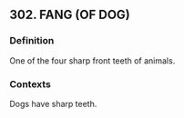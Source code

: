 ## 302. FANG (OF DOG)
### Definition
One of the four sharp front teeth of animals.

### Contexts
Dogs have sharp teeth.

